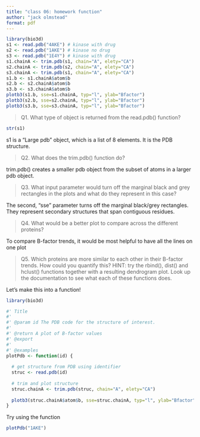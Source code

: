 ---
title: "class 06: homework function"
author: "jack olmstead"
format: pdf
---

```{r}
library(bio3d)
s1 <- read.pdb("4AKE") # kinase with drug
s2 <- read.pdb("1AKE") # kinase no drug
s3 <- read.pdb("1E4Y") # kinase with drug
s1.chainA <- trim.pdb(s1, chain="A", elety="CA")
s2.chainA <- trim.pdb(s2, chain="A", elety="CA")
s3.chainA <- trim.pdb(s1, chain="A", elety="CA")
s1.b <- s1.chainA$atom$b
s2.b <- s2.chainA$atom$b
s3.b <- s3.chainA$atom$b
plotb3(s1.b, sse=s1.chainA, typ="l", ylab="Bfactor")
plotb3(s2.b, sse=s2.chainA, typ="l", ylab="Bfactor")
plotb3(s3.b, sse=s3.chainA, typ="l", ylab="Bfactor")
```

> Q1. What type of object is returned from the read.pdb() function?

```{r}
str(s1)
```

s1 is a "Large pdb" object, which is a list of 8 elements. It is the PDB structure.

> Q2. What does the trim.pdb() function do?

trim.pdb() creates a smaller pdb object from the subset of atoms in a larger pdb object.

> Q3. What input parameter would turn off the marginal black and grey rectangles in the plots and what do they represent in this case?

The second, "sse" parameter turns off the marginal black/grey rectangles. They represent secondary structures that span contiguous residues.

> Q4. What would be a better plot to compare across the different proteins?

To compare B-factor trends, it would be most helpful to have all the lines on one plot

> Q5. Which proteins are more similar to each other in their B-factor trends. How could you quantify this? HINT: try the rbind(), dist() and hclust() functions together with a resulting dendrogram plot. Look up the documentation to see what each of these functions does.

Let's make this into a function!

```{r new function}
library(bio3d)

#' Title
#'
#' @param id The PDB code for the structure of interest.
#'
#' @return A plot of B-factor values
#' @export
#'
#' @examples
plotPdb <- function(id) {
  
  # get structure from PDB using identifier
  struc <- read.pdb(id)
  
  # trim and plot structure
  struc.chainA <- trim.pdb(struc, chain="A", elety="CA")
  
  plotb3(struc.chainA$atom$b, sse=struc.chainA, typ="l", ylab="Bfactor")
}
```

Try using the function

```{r}
plotPdb("1AKE")
```

